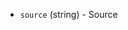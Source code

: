 <!-- Code generated from the comments of the Config struct in provisioner/hcp_sbom/provisioner.go; DO NOT EDIT MANUALLY -->

- `source` (string) - Source

<!-- End of code generated from the comments of the Config struct in provisioner/hcp_sbom/provisioner.go; -->
